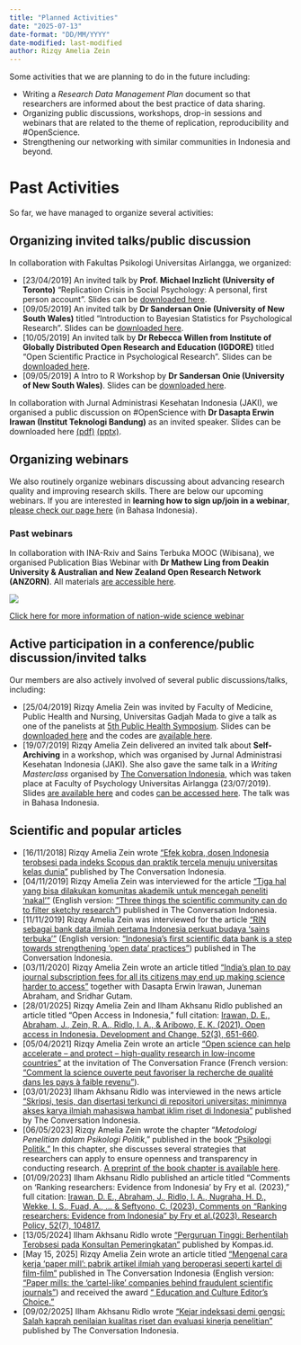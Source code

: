 ```yaml
---
title: "Planned Activities"
date: "2025-07-13"
date-format: "DD/MM/YYYY"
date-modified: last-modified
author: Rizqy Amelia Zein
---
```


Some activities that we are planning to do in the future including:

* Writing a *Research Data Management Plan* document so that researchers are informed about the best practice of data sharing.
* Organizing public discussions, workshops, drop-in sessions and webinars that are related to the theme of replication, reproducibility and #OpenScience.
* Strengthening our networking with similar communities in Indonesia and beyond.


# Past Activities

So far, we have managed to organize several activities:

## Organizing invited talks/public discussion

In collaboration with Fakultas Psikologi Universitas Airlangga, we organized:

* [23/04/2019] An invited talk by **Prof. Michael Inzlicht (University of Toronto)** "Replication Crisis in Social Psychology: A personal, first person account". Slides can be [downloaded here](../files/[Michael Inzlicht]_Invited-Talk_Replication Crisis_2304.pptx).
* [09/05/2019] An invited talk by **Dr Sandersan Onie (University of New South Wales)** titled "Introduction to Bayesian Statistics for Psychological Research". Slides can be [downloaded here](../files/UnAir_Bayes.pptx).
* [10/05/2019] An invited talk by **Dr Rebecca Willen from Institute of Globally Distributed Open Research and Education (IGDORE)** titled "Open Scientific Practice in Psychological Research". Slides can be [downloaded here](../files/airlangga-uni-may-10-2019.zip).
* [09/05/2019] A Intro to R Workshop by **Dr Sandersan Onie (University of New South Wales)**. Slides can be [downloaded here](../files/UnAir_r.pptx).
  
In collaboration with Jurnal Administrasi Kesehatan Indonesia (JAKI), we organised a public discussion on #OpenScience with **Dr Dasapta Erwin Irawan (Institut Teknologi Bandung)** as an invited speaker. Slides can be downloaded here [(pdf)](../files/20190503_UnairWebinar.pdf) [(pptx)](../files/20190503_UnairWebinar.pptx).


## Organizing webinars

We also routinely organize webinars discussing about advancing research quality and improving research skills. There are below our upcoming webinars. If you are interested in **learning how to sign up/join in a webinar**, [please check our page here](https://sainsterbukaua.github.io/id/petunjukwebinar.html) (in Bahasa Indonesia).

### Past webinars

In collaboration with INA-Rxiv and Sains Terbuka MOOC (Wibisana), we organised Publication Bias Webinar with **Dr Mathew Ling from Deakin University & Australian and New Zealand Open Research Network (ANZORN)**. All materials [are accessible here](https://sainsterbukaua.github.io/en/webinarpubbias.html).

::: {.text-center}
![](../images/webinarunair.png)

[Click here for more information of nation-wide science webinar](https://webinarsains2019.com)
:::

## Active participation in a conference/public discussion/invited talks

Our members are also actively involved of several public discussions/talks, including:

* [25/04/2019] Rizqy Amelia Zein was invited by Faculty of Medicine, Public Health and Nursing, Universitas Gadjah Mada to give a talk as one of the panelists at [5th Public Health Symposium](http://phs.fk.ugm.ac.id/). Slides can be [downloaded here](../files/2404_RAZ_PHS5 [Untuk Peserta].pdf) and the codes are [available here](https://github.com/rameliaz/5th-UGM-Public-Health-Symposium).
* [19/07/2019] Rizqy Amelia Zein delivered an invited talk about **Self-Archiving** in a workshop, which was organised by Jurnal Administrasi Kesehatan Indonesia (JAKI). She also gave the same talk in a *Writing Masterclass* organised by [The Conversation Indonesia](https://theconversation.com/id), which was taken place at Faculty of Psychology Universitas Airlangga (23/07/2019). Slides [are available here](../files/20190718_self-archiving.pdf) and codes [can be accessed here](https://github.com/sainsterbukaUA/materi-presentasi/blob/master/self-archiving.Rmd). The talk was in Bahasa Indonesia.

## Scientific and popular articles

* [16/11/2018] Rizqy Amelia Zein wrote [“Efek kobra, dosen Indonesia terobsesi pada indeks Scopus dan praktik tercela menuju universitas kelas dunia”](https://theconversation.com/efek-kobra-dosen-indonesia-terobsesi-pada-indeks-scopus-dan-praktik-tercela-menuju-universitas-kelas-dunia-105808) published by The Conversation Indonesia.
* [04/11/2019] Rizqy Amelia Zein was interviewed for the article [“Tiga hal yang bisa dilakukan komunitas akademik untuk mencegah peneliti ‘nakal’”](https://theconversation.com/tiga-hal-yang-bisa-dilakukan-komunitas-akademik-untuk-mencegah-peneliti-nakal-126376) (English version: [“Three things the scientific community can do to filter sketchy research”](https://theconversation.com/three-things-the-scientific-community-can-do-to-filter-sketchy-research-126284)) published in The Conversation Indonesia. 
* [11/11/2019] Rizqy Amelia Zein was interviewed for the article [“RIN sebagai bank data ilmiah pertama Indonesia perkuat budaya ‘sains terbuka’”](https://theconversation.com/rin-sebagai-bank-data-ilmiah-pertama-indonesia-perkuat-budaya-sains-terbuka-126744) (English version: [“Indonesia’s first scientific data bank is a step towards strengthening ‘open data’ practices”](https://theconversation.com/indonesias-first-scientific-data-bank-is-a-step-towards-strengthening-open-data-practices-126632)) published in The Conversation Indonesia.
* [03/11/2020] Rizqy Amelia Zein wrote an article titled [“India’s plan to pay journal subscription fees for all its citizens may end up making science harder to access”](https://theconversation.com/indias-plan-to-pay-journal-subscription-fees-for-all-its-citizen-may-end-up-making-science-harder-to-access-147444) together with Dasapta Erwin Irawan, Juneman Abraham, and Sridhar Gutam.
* [28/01/2025] Rizqy Amelia Zein and Ilham Akhsanu Ridlo published an article titled “Open Access in Indonesia,” full citation: [Irawan, D. E., Abraham, J., Zein, R. A., Ridlo, I. A., & Aribowo, E. K. (2021). Open access in Indonesia. Development and Change, 52(3), 651-660](https://onlinelibrary.wiley.com/doi/abs/10.1111/dech.12637).
* [05/04/2021] Rizqy Amelia Zein wrote an article [“Open science can help accelerate – and protect – high-quality research in low-income countries”](https://theconversation.com/open-science-can-help-accelerate-and-protect-high-quality-research-in-low-income-countries-157247) at the invitation of The Conversation France (French version: [“Comment la science ouverte peut favoriser la recherche de qualité dans les pays à faible revenu”](https://theconversation.com/comment-la-science-ouverte-peut-favoriser-la-recherche-de-qualite-dans-les-pays-a-faible-revenu-157984)).
* [03/01/2023] Ilham Akhsanu Ridlo was interviewed in the news article ["Skripsi, tesis, dan disertasi terkunci di repositori universitas: minimnya akses karya ilmiah mahasiswa hambat iklim riset di Indonesia"](https://theconversation.com/skripsi-tesis-dan-disertasi-terkunci-di-repositori-universitas-minimnya-akses-karya-ilmiah-mahasiswa-hambat-iklim-riset-di-indonesia-197073) published by The Conversation Indonesia.
* [06/05/2023] Rizqy Amelia Zein wrote the chapter “*Metodologi Penelitian dalam Psikologi Politik*,” published in the book [“Psikologi Politik.”](https://gerai.kompas.id/belanja/buku/psikologi-politik-2/) In this chapter, she discusses several strategies that researchers can apply to ensure openness and transparency in conducting research. [A preprint of the book chapter is available here](https://rinarxiv.brin.go.id/lipi/preprint/view/773).
* [01/09/2023] Ilham Akhsanu Ridlo published an article titled “Comments on ‘Ranking researchers: Evidence from Indonesia’ by Fry et al. (2023),” full citation: [Irawan, D. E., Abraham, J., Ridlo, I. A., Nugraha, H. D., Wekke, I. S., Fuad, A., ... & Seftyono, C. (2023). Comments on “Ranking researchers: Evidence from Indonesia” by Fry et al.(2023). Research Policy, 52(7), 104817.](https://www.sciencedirect.com/science/article/abs/pii/S0048733323001014)
* [13/05/2024] Ilham Akhsanu Ridlo wrote [“Perguruan Tinggi: Berhentilah Terobsesi pada Konsultan Pemeringkatan”](https://sciencewatchdog.id/2024/05/23/perguruan-tinggi-berhentilah-terobsesi-pada-konsultan-pemeringkatan/) published by Kompas.id.
* [May 15, 2025] Rizqy Amelia Zein wrote an article titled [“Mengenal cara kerja ‘paper mill’: pabrik artikel ilmiah yang beroperasi seperti kartel di film-film”](https://theconversation.com/mengenal-cara-kerja-paper-mill-pabrik-artikel-ilmiah-yang-beroperasi-seperti-kartel-di-film-film-228784) published in The Conversation Indonesia (English version: [“Paper mills: the ‘cartel-like’ companies behind fraudulent scientific journals”](https://theconversation.com/paper-mills-the-cartel-like-companies-behind-fraudulent-scientific-journals-230124)) and received the award [“ Education and Culture Editor's Choice.”](https://rameliaz.github.io/files/TCID.pdf)
* [09/02/2025] Ilham Akhsanu Ridlo wrote ["Kejar indeksasi demi gengsi: Salah kaprah penilaian kualitas riset dan evaluasi kinerja penelitian"](https://theconversation.com/kejar-indeksasi-demi-gengsi-salah-kaprah-penilaian-kualitas-riset-dan-evaluasi-kinerja-penelitian-248448) published by The Conversation Indonesia.